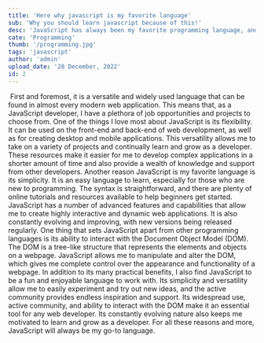 ```yaml
---
title: 'Here why javascript is my favorite language'
sub: 'Why you should learn javascript because of this!'
desc: 'JavaScript has always been my favorite programming language, and there are several reasons why. First and foremost, it is a versatile and widely used language that can be found in almost every modern web application. This means that, as a JavaScript developer, I have a plethora of job opportunities and projects to choose from.'
cate: 'Programming'
thumb: '/programming.jpg'
tags: 'javascript'
author: 'admin'
upload_date: '28 December, 2022'
id: 2
---
```


<PostCard title={title} cate={cate} author={author} tags={tags} upload_date={upload_date}>
<Image img={thumb} w='100%' h='250px' p='cover' />
<Paragraph id='1' title='JavaScript has always been my favorite programming language, and there are several reasons why.'>
First and foremost, it is a versatile and widely used language that can be found in almost every modern web application. This means that, as a JavaScript developer, I have a plethora of job opportunities and projects to choose from.
One of the things I love most about JavaScript is its flexibility. It can be used on the front-end and back-end of web development, as well as for creating desktop and mobile applications. This versatility allows me to take on a variety of projects and continually learn and grow as a developer.
</Paragraph>
<Paragraph id='2' title='JavaScript also has a vast and active community, with thousands of libraries, frameworks, and tools available for use.'>
These resources make it easier for me to develop complex applications in a shorter amount of time and also provide a wealth of knowledge and support from other developers.
Another reason JavaScript is my favorite language is its simplicity. It is an easy language to learn, especially for those who are new to programming. The syntax is straightforward, and there are plenty of online tutorials and resources available to help beginners get started.
</Paragraph>
<Paragraph id='3' title='However, simplicity does not equate to a lack of power. '>
JavaScript has a number of advanced features and capabilities that allow me to create highly interactive and dynamic web applications. It is also constantly evolving and improving, with new versions being released regularly.
One thing that sets JavaScript apart from other programming languages is its ability to interact with the Document Object Model (DOM). The DOM is a tree-like structure that represents the elements and objects on a webpage. JavaScript allows me to manipulate and alter the DOM, which gives me complete control over the appearance and functionality of a webpage. In addition to its many practical benefits, I also find JavaScript to be a fun and enjoyable language to work with. Its simplicity and versatility allow me to easily experiment and try out new ideas, and the active community provides endless inspiration and support.
</Paragraph>
<Paragraph id='4' title='Overall, JavaScript is my favorite programming language because of its versatility, simplicity, and power. '>
Its widespread use, active community, and ability to interact with the DOM make it an essential tool for any web developer. Its constantly evolving nature also keeps me motivated to learn and grow as a developer. For all these reasons and more, JavaScript will always be my go-to language.
</Paragraph>
</PostCard>

